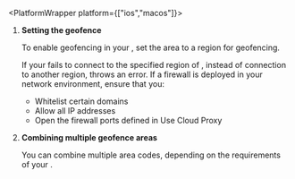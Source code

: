
<PlatformWrapper platform={["ios","macos"]}>

1. **Setting the geofence**

    To enable geofencing in your <Vpl k="CLIENT" />, set the area to a region for geofencing.

    <SetGeofence />

    If your <Vpl k="CLIENT" /> fails to connect to the specified region of <Vg k="AGORA_BACKEND" />, instead of connection to another <Vg k="AGORA_BACKEND" /> region, <Vpd k="SDK" /> throws an error. If a firewall is deployed in your network environment, ensure that you:

    * Whitelist certain domains
    * Allow all IP addresses
    * Open the firewall ports defined in <Link to= "../reference/cloud-proxy-allowed-ips">Use Cloud Proxy</Link>

1. **Combining multiple geofence areas**

    You can combine multiple area codes, depending on the requirements of your <Vpl k="CLIENT" />.

    <CombineGeofence />

</PlatformWrapper>